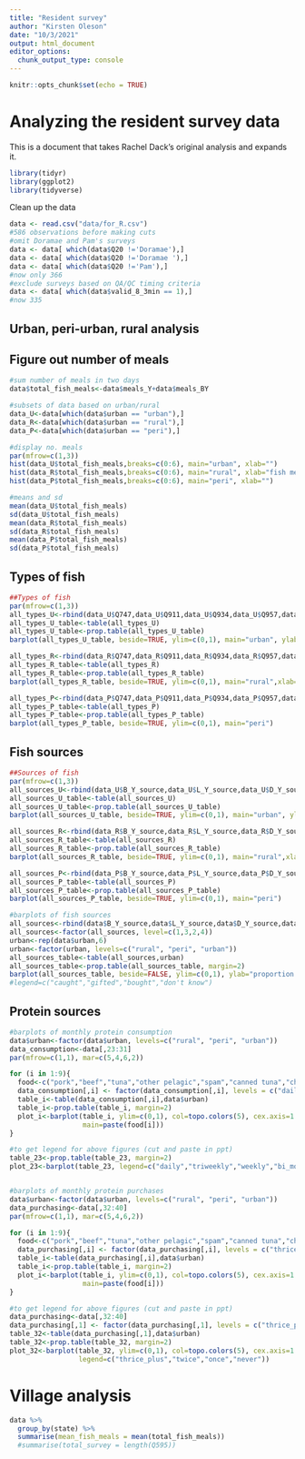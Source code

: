 ```yaml
---
title: "Resident survey"
author: "Kirsten Oleson"
date: "10/3/2021"
output: html_document
editor_options: 
  chunk_output_type: console
---
```


```r
knitr::opts_chunk$set(echo = TRUE)
```


# Analyzing the resident survey data

This is a document that takes Rachel Dack's original analysis and expands it.

```r
library(tidyr)
library(ggplot2)
library(tidyverse)


```

Clean up the data
```r
data <- read.csv("data/for_R.csv")
#586 observations before making cuts
#omit Doramae and Pam's surveys
data <- data[ which(data$Q20 !='Doramae'),]
data <- data[ which(data$Q20 !='Doramae '),]
data <- data[ which(data$Q20 !='Pam'),]
#now only 366
#exclude surveys based on QA/QC timing criteria
data <- data[ which(data$valid_8_3min == 1),]
#now 335
```

## Urban, peri-urban, rural analysis

## Figure out number of meals
```r
#sum number of meals in two days
data$total_fish_meals<-data$meals_Y+data$meals_BY

#subsets of data based on urban/rural
data_U<-data[which(data$urban == "urban"),]
data_R<-data[which(data$urban == "rural"),]
data_P<-data[which(data$urban == "peri"),]

#display no. meals
par(mfrow=c(1,3))
hist(data_U$total_fish_meals,breaks=c(0:6), main="urban", xlab="")
hist(data_R$total_fish_meals,breaks=c(0:6), main="rural", xlab="fish meals in 2 days")
hist(data_P$total_fish_meals,breaks=c(0:6), main="peri", xlab="")

#means and sd
mean(data_U$total_fish_meals)
sd(data_U$total_fish_meals)
mean(data_R$total_fish_meals)
sd(data_R$total_fish_meals)
mean(data_P$total_fish_meals)
sd(data_P$total_fish_meals)
```

## Types of fish
```r
##Types of fish
par(mfrow=c(1,3))
all_types_U<-rbind(data_U$Q747,data_U$Q911,data_U$Q934,data_U$Q957,data_U$Q980,data_U$Q1003)
all_types_U_table<-table(all_types_U)
all_types_U_table<-prop.table(all_types_U_table)
barplot(all_types_U_table, beside=TRUE, ylim=c(0,1), main="urban", ylab="proportion")

all_types_R<-rbind(data_R$Q747,data_R$Q911,data_R$Q934,data_R$Q957,data_R$Q980,data_R$Q1003)
all_types_R_table<-table(all_types_R)
all_types_R_table<-prop.table(all_types_R_table)
barplot(all_types_R_table, beside=TRUE, ylim=c(0,1), main="rural",xlab="fish type")

all_types_P<-rbind(data_P$Q747,data_P$Q911,data_P$Q934,data_P$Q957,data_P$Q980,data_P$Q1003)
all_types_P_table<-table(all_types_P)
all_types_P_table<-prop.table(all_types_P_table)
barplot(all_types_P_table, beside=TRUE, ylim=c(0,1), main="peri")
```

## Fish sources
```r
##Sources of fish
par(mfrow=c(1,3))
all_sources_U<-rbind(data_U$B_Y_source,data_U$L_Y_source,data_U$D_Y_source,data_U$B_BY_source,data_U$L_BY_source,data_U$D_BY_source)
all_sources_U_table<-table(all_sources_U)
all_sources_U_table<-prop.table(all_sources_U_table)
barplot(all_sources_U_table, beside=TRUE, ylim=c(0,1), main="urban", ylab="proportion")

all_sources_R<-rbind(data_R$B_Y_source,data_R$L_Y_source,data_R$D_Y_source,data_R$B_BY_source,data_R$L_BY_source,data_R$D_BY_source)
all_sources_R_table<-table(all_sources_R)
all_sources_R_table<-prop.table(all_sources_R_table)
barplot(all_sources_R_table, beside=TRUE, ylim=c(0,1), main="rural",xlab="source")

all_sources_P<-rbind(data_P$B_Y_source,data_P$L_Y_source,data_P$D_Y_source,data_P$B_BY_source,data_P$L_BY_source,data_P$D_BY_source)
all_sources_P_table<-table(all_sources_P)
all_sources_P_table<-prop.table(all_sources_P_table)
barplot(all_sources_P_table, beside=TRUE, ylim=c(0,1), main="peri")

#barplots of fish sources
all_sources<-rbind(data$B_Y_source,data$L_Y_source,data$D_Y_source,data$B_BY_source,data$L_BY_source,data$D_BY_source)
all_sources<-factor(all_sources, level=c(1,3,2,4))
urban<-rep(data$urban,6)
urban<-factor(urban, levels=c("rural", "peri", "urban"))
all_sources_table<-table(all_sources,urban)
all_sources_table<-prop.table(all_sources_table, margin=2)
barplot(all_sources_table, beside=FALSE, ylim=c(0,1), ylab="proportion of total",xlab="area",col=topo.colors(4), cex.lab=1.5)
#legend=c("caught","gifted","bought","don't know")

```


## Protein sources
```r
#barplots of monthly protein consumption
data$urban<-factor(data$urban, levels=c("rural", "peri", "urban"))
data_consumption<-data[,23:31]
par(mfrow=c(1,1), mar=c(5,4,6,2))

for (i in 1:9){
  food<-c("pork","beef","tuna","other pelagic","spam","canned tuna","chicken","reef","sanma")
  data_consumption[,i] <- factor(data_consumption[,i], levels = c("daily","triweekly","weekly","bi_monthly","rarely_never"))
  table_i<-table(data_consumption[,i],data$urban)
  table_i<-prop.table(table_i, margin=2)
  plot_i<-barplot(table_i, ylim=c(0,1), col=topo.colors(5), cex.axis=1.5, cex.names = 1.5,
                  main=paste(food[i]))
}

#to get legend for above figures (cut and paste in ppt)
table_23<-prop.table(table_23, margin=2)
plot_23<-barplot(table_23, legend=c("daily","triweekly","weekly","bi_monthly","rarely_never"), ylim=c(0,1), col=topo.colors(5), cex.axis=1.5, cex.names = 1.5)


#barplots of monthly protein purchases
data$urban<-factor(data$urban, levels=c("rural", "peri", "urban"))
data_purchasing<-data[,32:40]
par(mfrow=c(1,1), mar=c(5,4,6,2))

for (i in 1:9){
  food<-c("pork","beef","tuna","other pelagic","spam","canned tuna","chicken","reef","sanma")
  data_purchasing[,i] <- factor(data_purchasing[,i], levels = c("thrice_plus","twice","once","never"))
  table_i<-table(data_purchasing[,i],data$urban)
  table_i<-prop.table(table_i, margin=2)
  plot_i<-barplot(table_i, ylim=c(0,1), col=topo.colors(5), cex.axis=1.5, cex.names = 1.5,
                  main=paste(food[i]))
}

#to get legend for above figures (cut and paste in ppt)
data_purchasing<-data[,32:40]
data_purchasing[,1] <- factor(data_purchasing[,1], levels = c("thrice_plus","twice","once","never"))
table_32<-table(data_purchasing[,1],data$urban)
table_32<-prop.table(table_32, margin=2)
plot_32<-barplot(table_32, ylim=c(0,1), col=topo.colors(5), cex.axis=1.5, cex.names = 1.5,
                 legend=c("thrice_plus","twice","once","never"))
```

# Village analysis
```r

data %>%
  group_by(state) %>%
  summarise(mean_fish_meals = mean(total_fish_meals)) 
  #summarise(total_survey = length(Q595))

```






